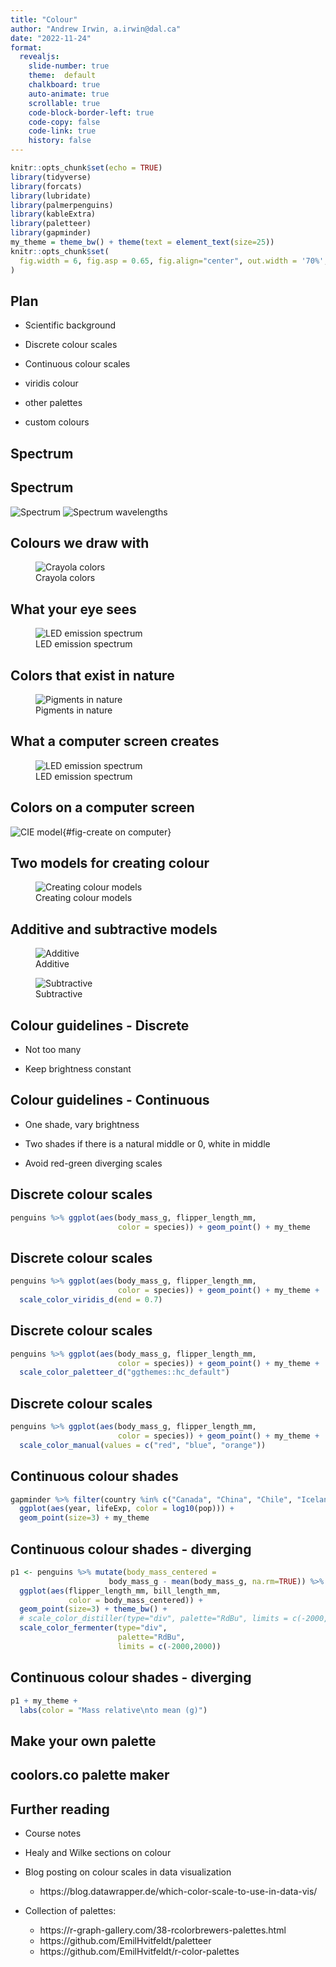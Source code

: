 ```yaml
---
title: "Colour"
author: "Andrew Irwin, a.irwin@dal.ca"
date: "2022-11-24"
format:
  revealjs:
    slide-number: true
    theme:  default
    chalkboard: true
    auto-animate: true
    scrollable: true
    code-block-border-left: true
    code-copy: false
    code-link: true
    history: false
---
```


```r
knitr::opts_chunk$set(echo = TRUE)
library(tidyverse)
library(forcats)
library(lubridate)
library(palmerpenguins)
library(kableExtra)
library(paletteer)
library(gapminder)
my_theme = theme_bw() + theme(text = element_text(size=25))
knitr::opts_chunk$set(
  fig.width = 6, fig.asp = 0.65, fig.align="center", out.width = '70%', dev='svglite'
)
```

## Plan

* Scientific background

* Discrete colour scales

* Continuous colour scales

* viridis colour

* other palettes

* custom colours

## Spectrum { background-image="static/L31/rainbow.jpg" }

## Spectrum


![Spectrum](static/L31/spectrum-continuous.jpeg)
![Spectrum wavelengths](static/L31/wavelengths-rainbow.png)

## Colours we draw with

![Crayola colors](static/L31/crayola.jpeg)

## What your eye sees

![LED emission spectrum](static/L31/RGB_LED_Spectrum.svg){#fig-LED}

## Colors that exist in nature

![Pigments in nature](static/L31/photosynthetic-pigment-abs-spectrum.jpeg){#fig-nature-colour}

## What a computer screen creates

![LED emission spectrum](static/L31/cones-response-curves.svg){#fig-cones}

## Colors on a computer screen

![CIE model](static/L31/CIExy1931_sRGB_gamut_D65-wikimedia.png){#fig-create on computer}


## Two models for creating colour 

![Creating colour models](static/L31/rgb-cmyk.webp){#fig-create-colour}

## Additive and subtractive models

![Additive](static/L31/wheel-additive-basic.svg){#fig-adding-colour}


![Subtractive](static/L31/wheel-subtractive-basic.svg){#fig-subtract-colour}

## Colour guidelines - Discrete

* Not too many

* Keep brightness constant

## Colour guidelines - Continuous

* One shade, vary brightness

* Two shades if there is a natural middle or 0, white in middle

* Avoid red-green diverging scales


## Discrete colour scales

```r
penguins %>% ggplot(aes(body_mass_g, flipper_length_mm,
                        color = species)) + geom_point() + my_theme
```

## Discrete colour scales

```r
penguins %>% ggplot(aes(body_mass_g, flipper_length_mm,
                        color = species)) + geom_point() + my_theme +
  scale_color_viridis_d(end = 0.7) 
```


## Discrete colour scales

```r
penguins %>% ggplot(aes(body_mass_g, flipper_length_mm,
                        color = species)) + geom_point() + my_theme +
  scale_color_paletteer_d("ggthemes::hc_default")
```


## Discrete colour scales

```r
penguins %>% ggplot(aes(body_mass_g, flipper_length_mm,
                        color = species)) + geom_point() + my_theme +
  scale_color_manual(values = c("red", "blue", "orange"))
```

## Continuous colour shades

```r
gapminder %>% filter(country %in% c("Canada", "China", "Chile", "Iceland")) %>%
  ggplot(aes(year, lifeExp, color = log10(pop))) +
  geom_point(size=3) + my_theme
```


## Continuous colour shades - diverging

```r
p1 <- penguins %>% mutate(body_mass_centered = 
                      body_mass_g - mean(body_mass_g, na.rm=TRUE)) %>%
  ggplot(aes(flipper_length_mm, bill_length_mm, 
             color = body_mass_centered)) +
  geom_point(size=3) + theme_bw() +
  # scale_color_distiller(type="div", palette="RdBu", limits = c(-2000,2000)) 
  scale_color_fermenter(type="div", 
                        palette="RdBu", 
                        limits = c(-2000,2000)) 
```

## Continuous colour shades - diverging

```r
p1 + my_theme +
  labs(color = "Mass relative\nto mean (g)")
```

## Make your own palette { background-image="static/L31/beach.jpg" }

## coolors.co palette maker { background-image="static/L31/palette.png" }


## Further reading

* Course notes

* Healy and Wilke sections on colour

* Blog posting on colour scales in data visualization
  * https://blog.datawrapper.de/which-color-scale-to-use-in-data-vis/
  
* Collection of palettes: 
  * https://r-graph-gallery.com/38-rcolorbrewers-palettes.html
  * https://github.com/EmilHvitfeldt/paletteer
  * https://github.com/EmilHvitfeldt/r-color-palettes
  

